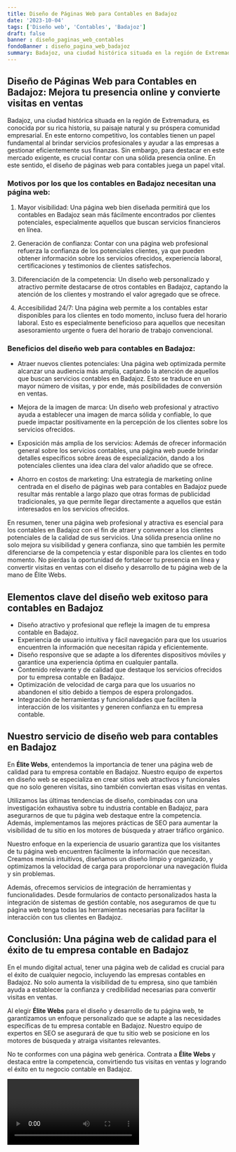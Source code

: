 ```yaml
---
title: Diseño de Páginas Web para Contables en Badajoz
date: '2023-10-04'
tags: ['Diseño web', 'Contables', 'Badajoz']
draft: false
banner : diseño_paginas_web_contables
fondoBanner : diseño_pagina_web_badajoz
summary: Badajoz, una ciudad histórica situada en la región de Extremadura, es conocida por su rica historia, su paisaje natural y su próspera comunidad empresarial. En este entorno competitivo, los contables tienen un papel fundamental al brindar servicios profesionales y ayudar a las empresas a gestionar eficientemente sus finanzas. Sin embargo, para destacar en este mercado exigente, es crucial contar con una sólida presencia online. En este sentido, el diseño de páginas web para contables juega un papel vital.
---
```


## Diseño de Páginas Web para Contables en Badajoz: Mejora tu presencia online y convierte visitas en ventas

Badajoz, una ciudad histórica situada en la región de Extremadura, es conocida por su rica historia, su paisaje natural y su próspera comunidad empresarial. En este entorno competitivo, los contables tienen un papel fundamental al brindar servicios profesionales y ayudar a las empresas a gestionar eficientemente sus finanzas. Sin embargo, para destacar en este mercado exigente, es crucial contar con una sólida presencia online. En este sentido, el diseño de páginas web para contables juega un papel vital.

### Motivos por los que los contables en Badajoz necesitan una página web:

1. Mayor visibilidad: Una página web bien diseñada permitirá que los contables en Badajoz sean más fácilmente encontrados por clientes potenciales, especialmente aquellos que buscan servicios financieros en línea.

2. Generación de confianza: Contar con una página web profesional refuerza la confianza de los potenciales clientes, ya que pueden obtener información sobre los servicios ofrecidos, experiencia laboral, certificaciones y testimonios de clientes satisfechos.

3. Diferenciación de la competencia: Un diseño web personalizado y atractivo permite destacarse de otros contables en Badajoz, captando la atención de los clientes y mostrando el valor agregado que se ofrece.

4. Accesibilidad 24/7: Una página web permite a los contables estar disponibles para los clientes en todo momento, incluso fuera del horario laboral. Esto es especialmente beneficioso para aquellos que necesitan asesoramiento urgente o fuera del horario de trabajo convencional.

### Beneficios del diseño web para contables en Badajoz:

- Atraer nuevos clientes potenciales: Una página web optimizada permite alcanzar una audiencia más amplia, captando la atención de aquellos que buscan servicios contables en Badajoz. Esto se traduce en un mayor número de visitas, y por ende, más posibilidades de conversión en ventas.

- Mejora de la imagen de marca: Un diseño web profesional y atractivo ayuda a establecer una imagen de marca sólida y confiable, lo que puede impactar positivamente en la percepción de los clientes sobre los servicios ofrecidos.

- Exposición más amplia de los servicios: Además de ofrecer información general sobre los servicios contables, una página web puede brindar detalles específicos sobre áreas de especialización, dando a los potenciales clientes una idea clara del valor añadido que se ofrece.

- Ahorro en costos de marketing: Una estrategia de marketing online centrada en el diseño de páginas web para contables en Badajoz puede resultar más rentable a largo plazo que otras formas de publicidad tradicionales, ya que permite llegar directamente a aquellos que están interesados en los servicios ofrecidos.

En resumen, tener una página web profesional y atractiva es esencial para los contables en Badajoz con el fin de atraer y convencer a los clientes potenciales de la calidad de sus servicios. Una sólida presencia online no solo mejora su visibilidad y genera confianza, sino que también les permite diferenciarse de la competencia y estar disponible para los clientes en todo momento. No pierdas la oportunidad de fortalecer tu presencia en línea y convertir visitas en ventas con el diseño y desarrollo de tu página web de la mano de Élite Webs.

<GifSeo />

<Cta />

## Elementos clave del diseño web exitoso para contables en Badajoz

- Diseño atractivo y profesional que refleje la imagen de tu empresa contable en Badajoz.
- Experiencia de usuario intuitiva y fácil navegación para que los usuarios encuentren la información que necesitan rápida y eficientemente.
- Diseño responsive que se adapte a los diferentes dispositivos móviles y garantice una experiencia óptima en cualquier pantalla.
- Contenido relevante y de calidad que destaque los servicios ofrecidos por tu empresa contable en Badajoz.
- Optimización de velocidad de carga para que los usuarios no abandonen el sitio debido a tiempos de espera prolongados.
- Integración de herramientas y funcionalidades que faciliten la interacción de los visitantes y generen confianza en tu empresa contable.

## Nuestro servicio de diseño web para contables en Badajoz

En **Élite Webs**, entendemos la importancia de tener una página web de calidad para tu empresa contable en Badajoz. Nuestro equipo de expertos en diseño web se especializa en crear sitios web atractivos y funcionales que no solo generen visitas, sino también conviertan esas visitas en ventas.

Utilizamos las últimas tendencias de diseño, combinadas con una investigación exhaustiva sobre tu industria contable en Badajoz, para asegurarnos de que tu página web destaque entre la competencia. Además, implementamos las mejores prácticas de SEO para aumentar la visibilidad de tu sitio en los motores de búsqueda y atraer tráfico orgánico.

Nuestro enfoque en la experiencia de usuario garantiza que los visitantes de tu página web encuentren fácilmente la información que necesitan. Creamos menús intuitivos, diseñamos un diseño limpio y organizado, y optimizamos la velocidad de carga para proporcionar una navegación fluida y sin problemas.

Además, ofrecemos servicios de integración de herramientas y funcionalidades. Desde formularios de contacto personalizados hasta la integración de sistemas de gestión contable, nos aseguramos de que tu página web tenga todas las herramientas necesarias para facilitar la interacción con tus clientes en Badajoz.

## Conclusión: Una página web de calidad para el éxito de tu empresa contable en Badajoz

En el mundo digital actual, tener una página web de calidad es crucial para el éxito de cualquier negocio, incluyendo las empresas contables en Badajoz. No solo aumenta la visibilidad de tu empresa, sino que también ayuda a establecer la confianza y credibilidad necesarias para convertir visitas en ventas.

Al elegir **Élite Webs** para el diseño y desarrollo de tu página web, te garantizamos un enfoque personalizado que se adapte a las necesidades específicas de tu empresa contable en Badajoz. Nuestro equipo de expertos en SEO se asegurará de que tu sitio web se posicione en los motores de búsqueda y atraiga visitantes relevantes.

No te conformes con una página web genérica. Contrata a **Élite Webs** y destaca entre la competencia, convirtiendo tus visitas en ventas y logrando el éxito en tu negocio contable en Badajoz.

<Video />

<CtaBot job='Contables' city='Badajoz'/>

<Gmaps query='Badajoz+españa+maps' />